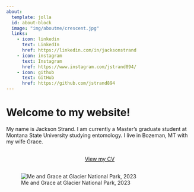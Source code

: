```yaml
---
about: 
  template: jolla
  id: about-block
  image: "img/aboutme/crescent.jpg"
  links:
    - icon: linkedin
      text: LinkedIn
      href: https://linkedin.com/in/jacksonstrand
    - icon: instagram
      text: Instagram
      href: https://www.instagram.com/jstrand894/
    - icon: github
      text: GitHub
      href: https://github.com/jstrand894 
---
```

::: {#about-block}
:::

# Welcome to my website!

My name is Jackson Strand. I am currently a Master's graduate student at Montana State University studying entomology. I live in Bozeman, MT with my wife Grace. 


```{=html}
<div  style="margin: 30px; text-align: center;">
  <a class="btn btn-primary" href="cv.qmd" role="button" style="padding: 15px 30px;">View my CV</a>
</div>
```

![Me and Grace at Glacier National Park, 2023](img/aboutme/iceberg.JPG)  






